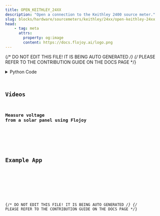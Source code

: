 ```yaml
---
title: OPEN_KEITHLEY_24XX
description: "Open a connection to the Keithley 2400 source meter."
slug: blocks/hardware/sourcemeters/keithley/24xx/open-keithley-24xx
head:
    - tag: meta
      attrs:
        property: og:image
        content: https://docs.flojoy.ai/logo.png
---
```


{/* DO NOT EDIT THIS FILE! IT IS BEING AUTO GENERATED */}
{/* PLEASE REFER TO THE CONTRIBUTION GUIDE ON THE DOCS PAGE */}


<DownloadStudioBanner />
<PythonDocsDisplay docstring={block_data["docstring"]} />
<details>
<summary>Python Code</summary>



<Code code={pythonCode} lang="py" wrap theme="dracula" />

[Find this Flojoy Block on GitHub](https://github.com/flojoy-ai/blocks/blob/main/blocks/HARDWARE/SOURCEMETERS/KEITHLEY/24XX/OPEN_KEITHLEY_24XX/OPEN_KEITHLEY_24XX.py)

</details>

## Videos


### Measure voltage from a solar panel using Flojoy 

<div className="not-content">
<YouTube id="https://www.youtube.com/watch?v=OEzThwlCU1s" />
</div>

## Example App


<GetHelpWidget />


<AppDisplay app={app} blockName="OPEN_KEITHLEY_24XX" client:visible />


<Example />

{/* DO NOT EDIT THIS FILE! IT IS BEING AUTO GENERATED */}
{/* PLEASE REFER TO THE CONTRIBUTION GUIDE ON THE DOCS PAGE */}
